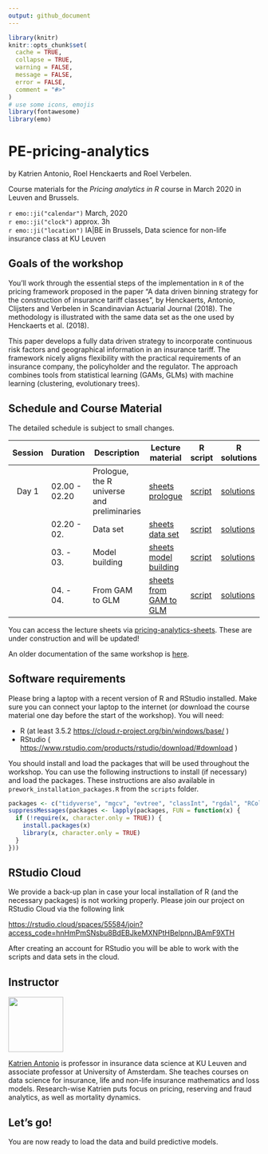 ```yaml
---
output: github_document
---
```


```r
library(knitr)
knitr::opts_chunk$set(
  cache = TRUE,
  collapse = TRUE,
  warning = FALSE,
  message = FALSE,
  error = FALSE,
  comment = "#>"
)
# use some icons, emojis
library(fontawesome)
library(emo)
```

# PE-pricing-analytics

by Katrien Antonio, Roel Henckaerts and Roel Verbelen.

Course materials for the *Pricing analytics in R* course in March 2020 in Leuven and Brussels.

`r emo::ji("calendar")` March, 2020
<br>
`r emo::ji("clock")` approx. 3h
<br>
`r emo::ji("location")` IA|BE in Brussels, Data science for non-life insurance class at KU Leuven


## Goals of the workshop

You'll work through the essential steps of the implementation in `R` of the pricing framework proposed in the paper "A data driven binning strategy for the construction
of insurance tariff classes", by Henckaerts, Antonio, Clijsters and Verbelen in Scandinavian Actuarial Journal (2018). The methodology is illustrated with the same data set as the one used by Henckaerts et al. (2018).

This paper develops a fully data driven strategy to incorporate continuous risk
factors and geographical information in an insurance tariff. The framework
nicely aligns flexibility with the practical requirements of an
insurance company, the policyholder and the regulator. The approach combines tools from statistical learning (GAMs, GLMs) with machine learning (clustering, evolutionary trees).

## Schedule and Course Material

The detailed schedule is subject to small changes. 

| Session | Duration      | Description | Lecture material | R script | R solutions |
|:-------:|-----------|-------------|------|------|------|
| Day 1   | 02.00 - 02.20 | Prologue, the R universe and preliminaries | [sheets prologue](https://katrienantonio.github.io/PE-pricing-analytics/sheets/pricing_analytics_with_GAMs_and_GLMs_IABE.html#prologue) | [script](https://katrienantonio.github.io/PE-pricing-analytics/scripts)|[solutions](https://katrienantonio.github.io/PE-pricing-analytics/scripts)|
|         | 02.20 - 02. | Data set | [sheets data set](https://katrienantonio.github.io/PE-pricing-analytics/sheets/pricing_analytics_with_GAMs_and_GLMs_IABE.html#data-sets)|[script](https://katrienantonio.github.io/PE-pricing-analytics/scripts)|[solutions](https://katrienantonio.github.io/PE-pricing-analytics/scripts)|
|         | 03. - 03. | Model building | [sheets model building](https://katrienantonio.github.io/PE-pricing-analytics/sheets/pricing_analytics_with_GAMs_and_GLMs_IABE.html#model-building)|[script](https://katrienantonio.github.io/PE-pricing-analytics/scripts)|[solutions](https://katrienantonio.github.io/PE-pricing-analytics/scripts)|
|         | 04. - 04. | From GAM to GLM | [sheets from GAM to GLM](https://katrienantonio.github.io/PE-pricing-analytics/sheets/pricing_analytics_with_GAMs_and_GLMs_IABE.html#from-gam-to-glm)|[script](https://katrienantonio.github.io/PE-pricing-analytics/scripts)|[solutions](https://katrienantonio.github.io/PE-pricing-analytics/scripts)|

You can access the lecture sheets via [pricing-analytics-sheets](https://katrienantonio.github.io/PE-pricing-analytics/sheets/pricing_analytics_with_GAMs_and_GLMs.html). These are under construction and will be updated!

An older documentation of the same workshop is [here](https://katrienantonio.github.io/PE-pricing-analytics/background/2019_04_APC_Pricing_analytics_in_R.html).

## Software requirements

Please bring a laptop with a recent version of R and RStudio installed. Make sure you can connect your laptop to the internet (or download the course material one day before the start of the workshop). You will need:

- R (at least 3.5.2 <https://cloud.r-project.org/bin/windows/base/> )
- RStudio ( <https://www.rstudio.com/products/rstudio/download/#download> )


You should install and load the packages that will be used throughout the workshop. You can use the following instructions to install (if necessary) and load the packages. These instructions are also available in `prework_installation_packages.R` from the `scripts` folder.

```r
packages <- c("tidyverse", "mgcv", "evtree", "classInt", "rgdal", "RColorBrewer", "grid", "gridExtra", "visreg", "sf", "tmap", "rgeos", "mapview", "leaflet")
suppressMessages(packages <- lapply(packages, FUN = function(x) {
  if (!require(x, character.only = TRUE)) {
    install.packages(x)
    library(x, character.only = TRUE)
  }
}))
```

## RStudio Cloud

We provide a back-up plan in case your local installation of R (and the necessary packages) is not working properly. Please join our project on RStudio Cloud via the following link

[https://rstudio.cloud/spaces/55584/join?access_code=hnHmPmSNsbu8BdEBJkeMXNPtHBelpnnJBAmF9XTH](https://rstudio.cloud/spaces/55584/join?access_code=hnHmPmSNsbu8BdEBJkeMXNPtHBelpnnJBAmF9XTH)

After creating an account for RStudio you will be able to work with the scripts and data sets in the cloud. 

## Instructor

<img src="img/Katrien.jpg" width="110"/> 

<p align="justify">[Katrien Antonio](https://katrienantonio.github.io/) is professor in insurance data science at KU Leuven and associate professor at University of Amsterdam. She teaches courses on data science for insurance, life and non-life insurance mathematics and loss models. Research-wise Katrien puts focus on pricing, reserving and fraud analytics, as well as mortality dynamics. 


## Let's go!

You are now ready to load the data and build predictive models. 